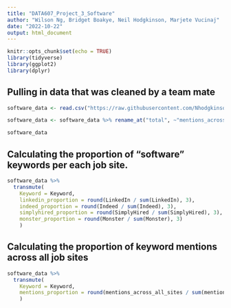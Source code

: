 ```yaml
---
title: "DATA607_Project_3_Software"
author: "Wilson Ng, Bridget Boakye, Neil Hodgkinson, Marjete Vucinaj"
date: "2022-10-22"
output: html_document
---
```


```r
knitr::opts_chunk$set(echo = TRUE)
library(tidyverse)
library(ggplot2)
library(dplyr)
```

## Pulling in data that was cleaned by a team mate 

```r
software_data <- read.csv("https://raw.githubusercontent.com/Nhodgkinson/Data607_Project_3/main/software.csv")

software_data <- software_data %>% rename_at("total", ~"mentions_across_all_sites")

software_data
```
## Calculating the proportion of "software" keywords per each job site.

```r
software_data %>%
  transmute(
    Keyword = Keyword,
    linkedin_proportion = round(LinkedIn / sum(LinkedIn), 3),
    indeed_proportion = round(Indeed / sum(Indeed), 3),
    simplyhired_proportion = round(SimplyHired / sum(SimplyHired), 3),
    monster_proportion = round(Monster / sum(Monster), 3)
    )
```
## Calculating the proportion of keyword mentions across all job sites

```r
software_data %>%
  transmute(
    Keyword = Keyword,
    mentions_proportion = round(mentions_across_all_sites / sum(mentions_across_all_sites), 3)
    )
```






